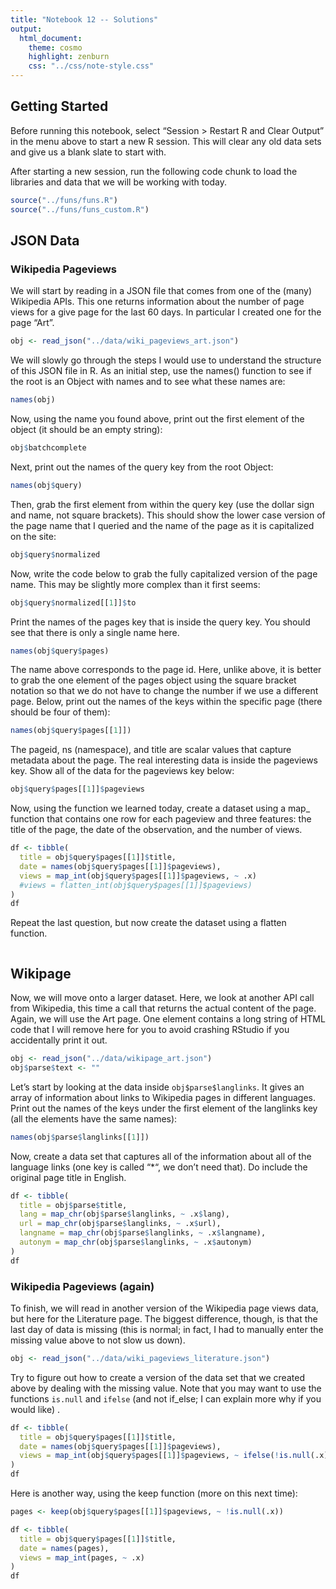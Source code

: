 ```yaml
---
title: "Notebook 12 -- Solutions"
output:
  html_document:
    theme: cosmo
    highlight: zenburn
    css: "../css/note-style.css"
---
```


## Getting Started

Before running this notebook, select "Session > Restart R and Clear Output" in
the menu above to start a new R session. This will clear any old data sets and
give us a blank slate to start with.

After starting a new session, run the following code chunk to load the
libraries and data that we will be working with today.

```r
source("../funs/funs.R")
source("../funs/funs_custom.R")
```

## JSON Data

### Wikipedia Pageviews

We will start by reading in a JSON file that comes from one of the (many) 
Wikipedia APIs. This one returns information about the number of page views
for a give page for the last 60 days. In particular I created one for the 
page "Art".

```r
obj <- read_json("../data/wiki_pageviews_art.json")
```

We will slowly go through the steps I would use to understand the structure of
this JSON file in R. As an initial step, use the names() function to see if the
root is an Object with names and to see what these names are:

```r
names(obj)
```

Now, using the name you found above, print out the first element of the object
(it should be an empty string):

```r
obj$batchcomplete
```

Next, print out the names of the query key from the root Object:

```r
names(obj$query)
```

Then, grab the first element from within the query key (use the dollar sign and
name, not square brackets). This should show the lower case version of the page
name that I queried and the name of the page as it is capitalized on the site:

```r
obj$query$normalized
```

Now, write the code below to grab the fully capitalized version of the page 
name. This may be slightly more complex than it first seems:

```r
obj$query$normalized[[1]]$to
```

Print the names of the pages key that is inside the query key. You should see
that there is only a single name here.

```r
names(obj$query$pages)
```

The name above corresponds to the page id. Here, unlike above, it is better to
grab the one element of the pages object using the square bracket notation so
that we do not have to change the number if we use a different page. Below,
print out the names of the keys within the specific page (there should be four
of them):

```r
names(obj$query$pages[[1]])
```


The pageid, ns (namespace), and title are scalar values that capture metadata
about the page. The real interesting data is inside the pageviews key. Show all
of the data for the pageviews key below:

```r
obj$query$pages[[1]]$pageviews
```

Now, using the function we learned today, create a dataset using a map_ function
that contains one row for each pageview and three features: the title of the
page, the date of the observation, and the number of views.

```r
df <- tibble(
  title = obj$query$pages[[1]]$title,
  date = names(obj$query$pages[[1]]$pageviews),
  views = map_int(obj$query$pages[[1]]$pageviews, ~ .x)
  #views = flatten_int(obj$query$pages[[1]]$pageviews)
)
df
```

Repeat the last question, but now create the dataset using a flatten function.

```r

```

## Wikipage

Now, we will move onto a larger dataset. Here, we look at another API call from 
Wikipedia, this time a call that returns the actual content of the page. Again,
we will use the Art page. One element contains a long string of HTML code that
I will remove here for you to avoid crashing RStudio if you accidentally print
it out.

```r
obj <- read_json("../data/wikipage_art.json")
obj$parse$text <- ""
```

Let's start by looking at the data inside `obj$parse$langlinks`. It gives 
an array of information about links to Wikipedia pages in different languages.
Print out the names of the keys under the first element of the langlinks key
(all the elements have the same names):

```r
names(obj$parse$langlinks[[1]])
```

Now, create a data set that captures all of the information about all of the
language links (one key is called "*", we don't need that). Do include the 
original page title in English.

```r
df <- tibble(
  title = obj$parse$title,
  lang = map_chr(obj$parse$langlinks, ~ .x$lang),
  url = map_chr(obj$parse$langlinks, ~ .x$url),
  langname = map_chr(obj$parse$langlinks, ~ .x$langname),
  autonym = map_chr(obj$parse$langlinks, ~ .x$autonym)
)
df
```


### Wikipedia Pageviews (again)

To finish, we will read in another version of the Wikipedia page views data,
but here for the Literature page. The biggest difference, though, is that the
last day of data is missing (this is normal; in fact, I had to manually enter
the missing value above to not slow us down).

```r
obj <- read_json("../data/wiki_pageviews_literature.json")
```

Try to figure out how to create a version of the data set that we created above
by dealing with the missing value. Note that you may want to use the functions
`is.null` and `ifelse` (and not if_else; I can explain more why if you would
like) .

```r
df <- tibble(
  title = obj$query$pages[[1]]$title,
  date = names(obj$query$pages[[1]]$pageviews),
  views = map_int(obj$query$pages[[1]]$pageviews, ~ ifelse(!is.null(.x), .x, NA))
)
df
```

Here is another way, using the keep function (more on this next time):

```r
pages <- keep(obj$query$pages[[1]]$pageviews, ~ !is.null(.x))

df <- tibble(
  title = obj$query$pages[[1]]$title,
  date = names(pages),
  views = map_int(pages, ~ .x)
)
df
```



